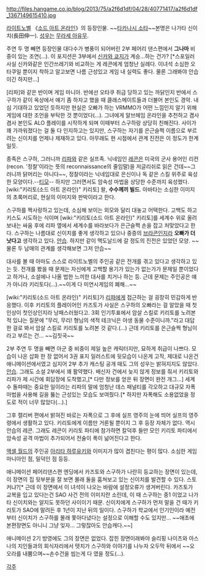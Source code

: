 http://files.hangame.co.jp/blog/2013/75/a2f6d1df/04/28/40771417/a2f6d1df_1367149615410.jpg

[[라이트노벨]] 《[[소드 아트 온라인]]》의 등장인물. ~~[[타카나시 소타]]~~본명은 나가타 신이치(長田伸一). [[성우]]는 [[무라세 아유무]].

주연 두 명 빼면 등장인물 대다수가 병풍이 되어버린 2부 페어리 댄스편에서 '''그나마''' 비중이 있는 조연(...). 이 포지션은 3부에서 [[신카와 쿄지]]가 계승...하는 건가? [*스포일러 사실 신카와같은 인간쓰레기와 비교하는 게 레콘에게 엄청난 실례다. 이녀석 소심한 오타쿠일 뿐이지 착하고 알고보면 나름 근성있고 게임 내 실력도 좋다. 물론 그래봐야 안습이긴 하지만...]

[리파]와 같은 반이며 게임 마니아. 반에선 오타쿠 취급 당하고 있는 까닭인지 반에서 스구하가 같이 옥상에서 얘기 좀 하자고 했을 때 클래스메이트들과 더불어 본인도 경악. 내심 기대하고 있었던 듯하지만 현실은 오빠가 하는 VRMMO가 어떤 느낌인지 알기 위해 게임에 대한 조언을 부탁한 것 뿐이었다(...). 그녀에게 알브헤임 온라인을 추천하고 겸사겸사 본인도 ALO 플레이를 시작하게 되며 이때부터 스구하랑 상당히 친해진다. 사이가 꽤 가까워졌다는 걸 둘 다 인지하고는 있지만, 스구하는 자기를 은근슬쩍 이름으로 부르려는 신이치를 언제나 제재하고 있다. 아무래도 현 시점에서 관계 진전은 이 정도가 한계일듯.

종족은 스구하, 그러니까 [[리파]]와 같은 실프족. 닉네임인 [[레콘]]은 미국의 군사 용어인 리컨(recon. '정찰'이라는 뜻의 reconnaissance의 줄임말)을 저글리쉬로 읽은 건데~~그러니까 닭머리는 아니다~~, 정찰이라는 닉네임대로 은신이나 독 같은 스킬 위주로 육성한 모양이다.--[[티모]]-- 하지만 그러면서도 암속성 마법을 상당한 수준까지 육성했다. [wiki:"키리토(소드 아트 온라인)" 키리토] 왈, '''수수께끼 빌드'''. 아바타는 소심한 이미지의 초록머리로, 현실의 이미지와 판박이라고 한다.

스구하를 짝사랑하고 있는데, 소심해 보이는 외모와 달리 대놓고 어택한다. 고백도 하고 키스도 시도하는 식이며 [wiki:"키리토(소드 아트 온라인)" 키리토]를 세계수 위로 올려보내는 싸움 후에 리파 옆에서 세계수를 바라보다가 은근슬쩍 손을 잡고 처맞았다고 한다. 스구하는 나름대로 신이치를 좋게 생각하고 있으나 중증의 [[브라콘]]인지라 '''오빠가 더 낫다고''' 생각하고 있다. [[안습]]. 하지만 같이 맥도날드에 갈 정도의 진전은 있었던 모양. ~~물론 두 남매의 관계를 생각해보면 그저 안습~~

대사를 볼 때 아마도 스스로 라이트노벨의 주인공 같은 전개를 겪고 있다고 생각하고 있는 듯. 전개를 봤을 때 문제는 자신에게 고백할 용기가 있는가 없는가가 문제일 뿐이었다고 하거나, 소설에나 나올 법한 느끼한 대사를 치거나 하는 등. 근데 문제는 주인공은 얘가 아니라 키리토다(...).~~이게 다 미연시게임의 폐해...~~

[wiki:"키리토(소드 아트 온라인)" 키리토]가 [[리파]]에게 접근하는 걸 굉장히 민감하게 반응했다. 이후 키리토의 플레이어인 카즈토가 사실은 스구하의 오빠라는 걸 알았을 때 첫인상이 첫인상인지라 낭패스러웠다고. 3회 인기투표에서 암살 스킬로 키리토를 노려본 적 있냐는 질문에 "무리, 무리! 형님의 색적 테크닉은 야생 동물 수준이니까."라고 대답한 걸로 봐서 암살 스킬로 키리토를 노려본 것 같다.(…) 근데 키리토를 은근슬쩍 형님이라고 부르는 건... ~~김칫국~~

2부 주연 두 명을 빼면 아군 중 비중이 제일 높은 캐릭터지만, 묘하게 취급이 나쁘다. 모습이 나온 삽화 한 장 없어서 3권 표지 일러스트에 뒷모습이 나온게 고작, 제대로 나온건 애니메이션에서였고 심지어 2부 추가 캐스팅 공개 때도 그의 성우는 밝혀지지도 않았다. [[안습]]. 그래도 소설 2부에서 꽤 활약했다. 배신자 건에서 늦지 않게 정보를 줘서 키리토와 리파가 제 시간에 회담장에 도착했고,[* 다만 정보를 얻은 뒤 장면이 완전 개그...] 세계수 돌파때는 중요한 일이라는 리파의 말에 엄청난 데스 패널티를 각오하고 대규모 자폭 마법을 사용해 길을 뚫는 근성있는 모습도 보여줬다.[* 하지만 자폭해도 소용없었을 정도로 적이 너무 많았다(...).]

그후 캘리버 편에서 밝혀진 바로는 자폭으로 그 후에 실프 영주의 눈에 띄어 실프의 영주령에서 생활하고 있다. 키리토에게 이름만 거론될 뿐이지 그 후 등장 자체가 없다. 역시 안습의 레콘. 그래도 레콘이 키리토 파티에 참가하면 칼덕후 들만 모인 키리토 파티에서 암속성 공격 마법이 추가되어서 전술이 폭이 넒어진다고 한다.

[[액셀 월드]]의 주인공 [[아리타 하루유키]]와 이미지가 많이 겹친다는 평이 많다. 소심한 게임 마니아인 점, 밀덕인 점 등등.

애니메이션 페어리댄스편 엔딩에서 카즈토와 스구하가 나란히 등교하는 장면이 있는데, 이 장면의 집 뒷부분을 잘 보면 몰래 둘을 훔쳐보고 있는 신이치를 발견할 수 있다. 스토커냐?[* 근데 이 장면에서 이 녀석이 나오는 바람에 설정오류가 생겨버린다. 카즈토가 교복을 입고 있다는건 SAO 사건 전의 이미지란 소린데, 이 때 스구하는 중1 이었고 나가타 신이치와는 알지도 못하던 사이이기 때문. 신이치에게 스구하가 먼저 말을 건 때가 키리토가 SAO에 말려든 후 1년이 지난 뒤의 일이다. 스구하가 학교에서 인기인이라 예전부터 신이치가 스구하를 몰래 쫓아다녔다는 설정으로 이해할 수도 있지만... ~~애초에 본편장면도 아니니 그냥 잊자... 그렇잖아도 안습캐다.~~]

애니메이션 2기 방영에도 그의 장면은 없었다. 잡힌 장면이래봐야 슬리핑 나이츠와 아스나의 지인들과의 회식자리에서 텟치가 스구하와 이야기를 나누자 오두막 뒤에서 ~~오오라를 내뿜으며~~손수건을 씹는게 다 였을 정도(...).

[[각주]]
